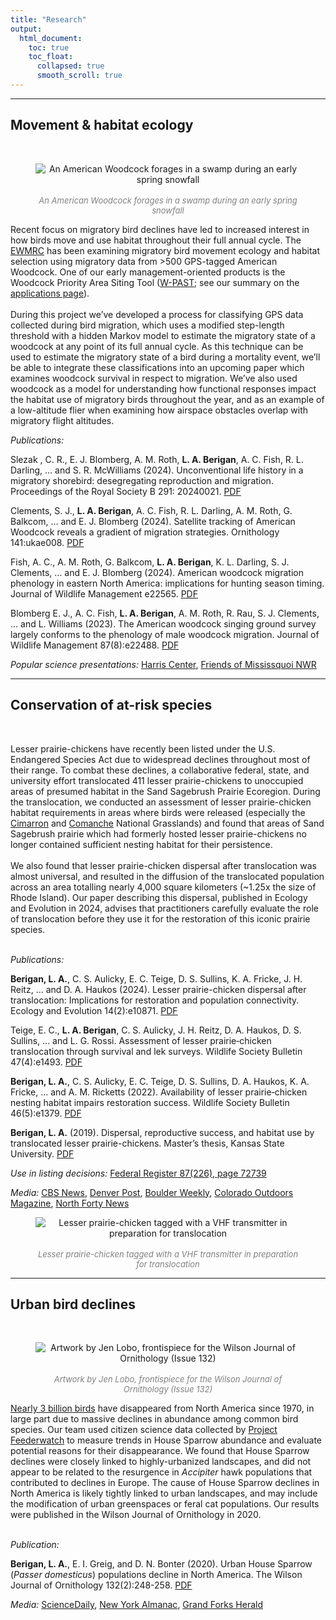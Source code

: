 ```yaml
---
title: "Research"
output:
  html_document:
    toc: true
    toc_float:
      collapsed: true
      smooth_scroll: true
---
```

<hr />
## Movement & habitat ecology
<br>
<div class = row>
<div class = col-md-4>
<center>
![<br><font size = "2" color = "grey">*An American Woodcock forages in a swamp during an early spring snowfall*</font>](images/woodcock_circle2.png)
</center>
</div>

<div class = col-md-8>
Recent focus on migratory bird declines have led to increased interest in how birds move and use habitat throughout their full annual cycle. The [EWMRC](www.woodcockmigration.org) has been examining migratory bird movement ecology and habitat selection using migratory data from >500 GPS-tagged American Woodcock. One of our early management-oriented products is the Woodcock Priority Area Siting Tool ([W-PAST](https://woodcock.shinyapps.io/W-PAST); see our summary on the [applications page](applications.html)).
<br>
<br>
During this project we’ve developed a process for classifying GPS data collected during bird migration, which uses a modified step-length threshold with a hidden Markov model to estimate the migratory state of a woodcock at any point of its full annual cycle. As this technique can be used to estimate the migratory state of a bird during a mortality event, we’ll be able to integrate these classifications into an upcoming paper which examines woodcock survival in respect to migration. We’ve also used woodcock as a model for understanding how functional responses impact the habitat use of migratory birds throughout the year, and as an example of a low-altitude flier when examining how airspace obstacles overlap with migratory flight altitudes.

*Publications:*

Slezak , C. R., E. J. Blomberg, A. M. Roth, **L. A. Berigan**, A. C. Fish, R. L. Darling, ... and S. R. McWilliams (2024). Unconventional life history in a migratory
shorebird: desegregating reproduction and migration. Proceedings of the Royal Society B 291: 20240021. [PDF](files/Slezak_itinerant_2024.pdf)

Clements, S. J., **L. A. Berigan**, A. C. Fish, R. L. Darling, A. M. Roth, G. Balkcom, ... and E. J. Blomberg (2024). Satellite tracking of American Woodcock reveals a gradient of migration strategies. Ornithology 141:ukae008. [PDF](files/Clements_strategies_2024.pdf)

Fish, A. C., A. M. Roth, G. Balkcom, **L. A. Berigan**, K. L. Darling, S. J. Clements, ... and E. J. Blomberg (2024). American woodcock migration phenology in eastern North America: implications for hunting season timing. Journal of Wildlife Management e22565. [PDF](files/Fish_phenology_2024.pdf)

Blomberg E. J., A. C. Fish, **L. A. Berigan**, A. M. Roth, R. Rau, S. J. Clements, ... and  L. Williams (2023). The American woodcock singing ground survey largely conforms to the phenology of male woodcock migration. Journal of Wildlife Management 87(8):e22488. [PDF](files/Blomberg_SGS_2023.pdf)

*Popular science presentations:* [Harris Center](https://www.youtube.com/watch?v=ivrPYA-CgBI&ab_channel=HarrisCenter), [Friends of Mississquoi NWR](https://www.youtube.com/watch?v=PAqzFuZ15Mo&ab_channel=FriendsofMissisquoi)

</div>
</div>
<hr />
## Conservation of at-risk species
<br>
<div class = row>
<div class = col-md-8>
Lesser prairie-chickens have recently been listed under the U.S. Endangered Species Act due to widespread declines throughout most of their range. To combat these declines, a collaborative federal, state, and university effort translocated 411 lesser prairie-chickens to unoccupied areas of presumed habitat in the Sand Sagebrush Prairie Ecoregion. During the translocation, we conducted an assessment of lesser prairie-chicken habitat requirements in areas where birds were released (especially the [Cimarron](https://www.fs.usda.gov/recarea/psicc/recarea/?recid=12404) and [Comanche](https://www.fs.usda.gov/detail/psicc/about-forest/districts/?cid=fsm9_032695) National Grasslands) and found that areas of Sand Sagebrush prairie which had formerly hosted lesser prairie-chickens no longer contained sufficient nesting habitat for their persistence.
<br>
<br>
We also found that lesser prairie-chicken dispersal after translocation was almost universal, and resulted in the diffusion of the translocated population across an area totalling nearly 4,000 square kilometers (~1.25x the size of Rhode Island). Our paper describing this dispersal, published in Ecology and Evolution in 2024, advises that practitioners carefully evaluate the role of translocation before they use it for the restoration of this iconic prairie species.
<br>
<br>

*Publications:*

**Berigan, L. A.**, C. S. Aulicky, E. C. Teige, D. S. Sullins,  K. A. Fricke, J. H. Reitz, ... and D. A. Haukos (2024). Lesser prairie-chicken dispersal after translocation: Implications for restoration and population connectivity. Ecology and Evolution 14(2):e10871. [PDF](files/Berigan_LPCDispersal_2024.pdf)

Teige, E. C., **L. A. Berigan**, C. S. Aulicky, J. H. Reitz, D. A. Haukos, D. S. Sullins, ... and L. G. Rossi. Assessment of lesser prairie‐chicken translocation through survival and lek surveys. Wildlife Society Bulletin 47(4):e1493. [PDF](files/Teige_survival_2023.pdf)

**Berigan, L. A.**, C. S. Aulicky, E. C. Teige, D. S. Sullins, D. A. Haukos, K. A. Fricke, ... and A. M. Ricketts (2022). Availability of lesser prairie‐chicken nesting habitat impairs restoration success. Wildlife Society Bulletin 46(5):e1379. [PDF](files/Berigan_LPCHabitat_2022.pdf)

**Berigan, L. A.** (2019). Dispersal, reproductive success, and habitat use by translocated lesser prairie-chickens. Master's thesis, Kansas State University. [PDF](files/Berigan_MastersThesis.pdf)

*Use in listing decisions:* [Federal Register 87(226), page 72739](files/Federal_Register_2022_listing.pdf)

*Media:* <a href="https://www.cbsnews.com/colorado/news/lesser-prairie-chickens-kansas-colorado-grasslands/" target="_blank">CBS News</a>, <a href="https://www.denverpost.com/2022/12/08/prairie-chicken-endangered-rescue-colorado/" target="_blank">Denver Post</a>, <a href="https://boulderweekly.com/news/midnight-on-the-prairie/" target="_blank">Boulder Weekly</a>, <a href="https://coloradooutdoorsmag.com/2020/07/27/conservation-update-lesser-prairie-chickens/" target="_blank">Colorado Outdoors Magazine</a>, <a href="https://northfortynews.com/category/news/four-year-project-sees-hundreds-of-lesser-prairie-chickens-reintroduced/" target="_blank">North Forty News</a>
</div>
<div class = col-md-4>
<center>
![<br><font size = "2" color = "grey">*Lesser prairie-chicken tagged with a VHF transmitter in preparation for translocation*</font>](images/lpc_circle.png)
</center>
</div>
</div>
<hr />
## Urban bird declines 
<br>
<div class = row>
<div class = col-md-4>
<center>
![<br><font size = "2" color = "grey">*Artwork by Jen Lobo, frontispiece for the Wilson Journal of Ornithology (Issue 132)*</font>](images/HOSP_JenLobo.png)
</center>
</div>
<div class = col-md-8>
[Nearly 3 billion birds](https://www.birds.cornell.edu/home/bring-birds-back/) have disappeared from North America since 1970, in large part due to massive declines in abundance among common bird species. Our team used citizen science data collected by [Project Feederwatch](https://feederwatch.org/) to measure trends in House Sparrow abundance and evaluate potential reasons for their disappearance. We found that House Sparrow declines were closely linked to highly-urbanized landscapes, and did not appear to be related to the resurgence in *Accipiter* hawk populations that contributed to declines in Europe. The cause of House Sparrow declines in North America is likely tightly linked to urban landscapes, and may include the modification of urban greenspaces or feral cat populations. Our results were published in the Wilson Journal of Ornithology in 2020.
<br>
<br>

*Publication:*

**Berigan, L. A.**, E. I. Greig, and D. N. Bonter (2020). Urban House Sparrow (*Passer domesticus*) populations decline in North America. The Wilson Journal of Ornithology 132(2):248-258. [PDF](files/Berigan_HouseSparrow_2020.pdf)

*Media:* [ScienceDaily](https://www.sciencedaily.com/releases/2021/02/210211114002.htm), [New York Almanac](https://www.newyorkalmanack.com/2021/02/even-the-common-house-sparrow-is-in-decline-study-finds/), [Grand Forks Herald](https://www.grandforksherald.com/sports/northland-outdoors/always-in-season-mike-jacobs-house-sparrow-numbers-continue-long-term-decline)
</div>
</div>




